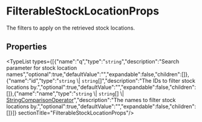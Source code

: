 
# FilterableStockLocationProps

The filters to apply on the retrieved stock locations.

## Properties

<TypeList types={[{"name":"q","type":"`string`","description":"Search parameter for stock location names","optional":true,"defaultValue":"","expandable":false,"children":[]},{"name":"id","type":"`string` \\| `string`[]","description":"The IDs to filter stock locations by.","optional":true,"defaultValue":"","expandable":false,"children":[]},{"name":"name","type":"`string` \\| `string`[] \\| [StringComparisonOperator](stock_location.StringComparisonOperator.mdx)","description":"The names to filter stock locations by.","optional":true,"defaultValue":"","expandable":false,"children":[]}]}  sectionTitle="FilterableStockLocationProps"/>
